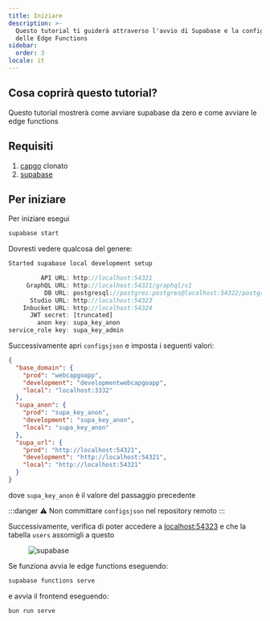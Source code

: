 ```yaml
---
title: Iniziare
description: >-
  Questo tutorial ti guiderà attraverso l'avvio di Supabase e la configurazione
  delle Edge Functions
sidebar:
  order: 3
locale: it
---
```


## Cosa coprirà questo tutorial?

Questo tutorial mostrerà come avviare supabase da zero e come avviare le edge functions

## Requisiti
1. [capgo](https://githubcom/Cap-go/capgo/) clonato
3. [supabase](https://supabasecom/)

## Per iniziare

Per iniziare esegui
```bash
supabase start
```

Dovresti vedere qualcosa del genere:
```js
Started supabase local development setup

         API URL: http://localhost:54321
     GraphQL URL: http://localhost:54321/graphql/v1
          DB URL: postgresql://postgres:postgres@localhost:54322/postgres
      Studio URL: http://localhost:54323
    Inbucket URL: http://localhost:54324
      JWT secret: [truncated]
        anon key: supa_key_anon
service_role key: supa_key_admin
```

Successivamente apri `configsjson` e imposta i seguenti valori:
```json
{
  "base_domain": {
    "prod": "webcapgoapp",
    "development": "developmentwebcapgoapp",
    "local": "localhost:3332"
  },
  "supa_anon": {
    "prod": "supa_key_anon",
    "development": "supa_key_anon",
    "local": "supa_key_anon"
  },
  "supa_url": {
    "prod": "http://localhost:54321",
    "development": "http://localhost:54321",
    "local": "http://localhost:54321"
  }
}
```

dove `supa_key_anon` è il valore del passaggio precedente

:::danger
⚠️ Non committare `configsjson` nel repository remoto
:::

Successivamente, verifica di poter accedere a [localhost:54323](http://localhost:54323/projects/) e che la tabella `users` assomigli a questo

<figure><img src="/supabasewebp" alt="supabase" /><figcaption></figcaption></figure>

Se funziona avvia le edge functions eseguendo:

```bash
supabase functions serve
```

e avvia il frontend eseguendo:
```bash
bun run serve
```